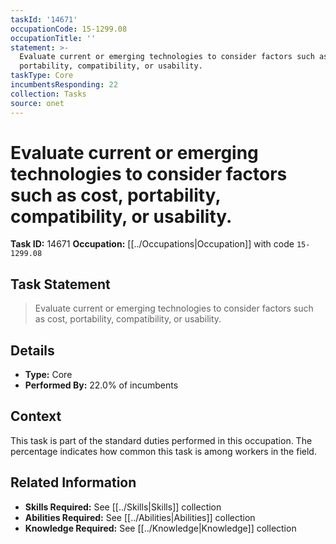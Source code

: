 ```yaml
---
taskId: '14671'
occupationCode: 15-1299.08
occupationTitle: ''
statement: >-
  Evaluate current or emerging technologies to consider factors such as cost,
  portability, compatibility, or usability.
taskType: Core
incumbentsResponding: 22
collection: Tasks
source: onet
---
```

# Evaluate current or emerging technologies to consider factors such as cost, portability, compatibility, or usability.

**Task ID:** 14671
**Occupation:** [[../Occupations|Occupation]] with code `15-1299.08`

## Task Statement

> Evaluate current or emerging technologies to consider factors such as cost, portability, compatibility, or usability.

## Details

- **Type:** Core
- **Performed By:** 22.0% of incumbents

## Context

This task is part of the standard duties performed in this occupation. The percentage indicates how common this task is among workers in the field.

## Related Information

- **Skills Required:** See [[../Skills|Skills]] collection
- **Abilities Required:** See [[../Abilities|Abilities]] collection
- **Knowledge Required:** See [[../Knowledge|Knowledge]] collection
